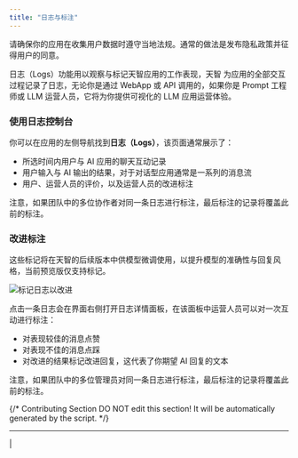 ```yaml
---
title: "日志与标注"
---
```


<Warning>
  请确保你的应用在收集用户数据时遵守当地法规。通常的做法是发布隐私政策并征得用户的同意。
</Warning>

日志（Logs）功能用以观察与标记天智应用的工作表现，天智 为应用的全部交互过程记录了日志，无论你是通过 WebApp 或 API 调用的，如果你是 Prompt 工程师或 LLM 运营人员，它将为你提供可视化的 LLM 应用运营体验。

### 使用日志控制台

你可以在应用的左侧导航找到**日志（Logs）**，该页面通常展示了：

- 所选时间内用户与 AI 应用的聊天互动记录
- 用户输入与 AI 输出的结果，对于对话型应用通常是一系列的消息流
- 用户、运营人员的评价，以及运营人员的改进标注

注意，如果团队中的多位协作者对同一条日志进行标注，最后标注的记录将覆盖此前的标注。

### 改进标注

<Info>
  这些标记将在天智的后续版本中供模型微调使用，以提升模型的准确性与回复风格，当前预览版仅支持标记。
</Info>

![标记日志以改进](https://assets-docs.dify.ai/dify-enterprise-mintlify/zh_CN/guides/annotation/67586ad70a7ae79c18e61f1267cc8d8f.png)

点击一条日志会在界面右侧打开日志详情面板，在该面板中运营人员可以对一次互动进行标注：

- 对表现较佳的消息点赞
- 对表现不佳的消息点踩
- 对改进的结果标记改进回复，这代表了你期望 AI 回复的文本

注意，如果团队中的多位管理员对同一条日志进行标注，最后标注的记录将覆盖此前的标注。

{/*
Contributing Section
DO NOT edit this section!
It will be automatically generated by the script.
*/}

---

[  ](https://github.com/langgenius/dify-docs/edit/main/zh-hans/guides/annotation/logs.mdx) | [  ](https://github.com/langgenius/dify-docs/issues/new?template=docs.yml)